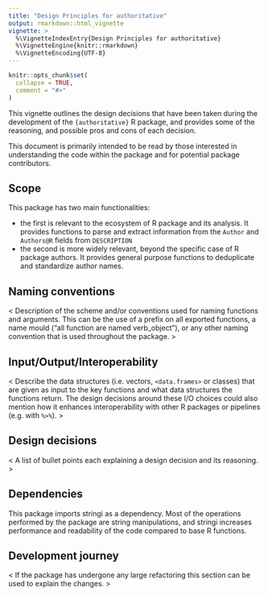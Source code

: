 ```yaml
---
title: "Design Principles for authoritative"
output: rmarkdown::html_vignette
vignette: >
  %\VignetteIndexEntry{Design Principles for authoritative}
  %\VignetteEngine{knitr::rmarkdown}
  %\VignetteEncoding{UTF-8}
---
```


```r
knitr::opts_chunk$set(
  collapse = TRUE,
  comment = "#>"
)
```

This vignette outlines the design decisions that have been taken during the development of the `{authoritative}` R package, and provides some of the reasoning, and possible pros and cons of each decision.

This document is primarily intended to be read by those interested in understanding the code within the package and for potential package contributors.

<!-- Text in angular brackets (<>) is to guide what to include for each section please delete the guidelines and replace for your package.

None of the sections are required, feel free to remove any sections not relevant to your package or add new sections if helpful. -->

## Scope

This package has two main functionalities:

- the first is relevant to the ecosystem of R package and its analysis. It provides functions to parse and extract information from the `Author` and `Authors@R` fields from `DESCRIPTION`
- the second is more widely relevant, beyond the specific case of R package authors. It provides general purpose functions to deduplicate and standardize author names.

## Naming conventions

< Description of the scheme and/or conventions used for naming functions and arguments. This can be the use of a prefix on all exported functions, a name mould ("all function are named verb_object"), or any other naming convention that is used throughout the package. >

## Input/Output/Interoperability

< Describe the data structures (i.e. vectors, `<data.frames>` or classes) that are given as input to the key functions and what data structures the functions return. The design decisions around these I/O choices could also mention how it enhances interoperability with other R packages or pipelines (e.g. with `%>%`). >

## Design decisions

< A list of bullet points each explaining a design decision and its reasoning. >

## Dependencies

This package imports stringi as a dependency. Most of the operations performed by the package are string manipulations, and stringi increases performance and readability of the code compared to base R functions.

## Development journey

<  If the package has undergone any large refactoring this section can be used to explain the changes. >
